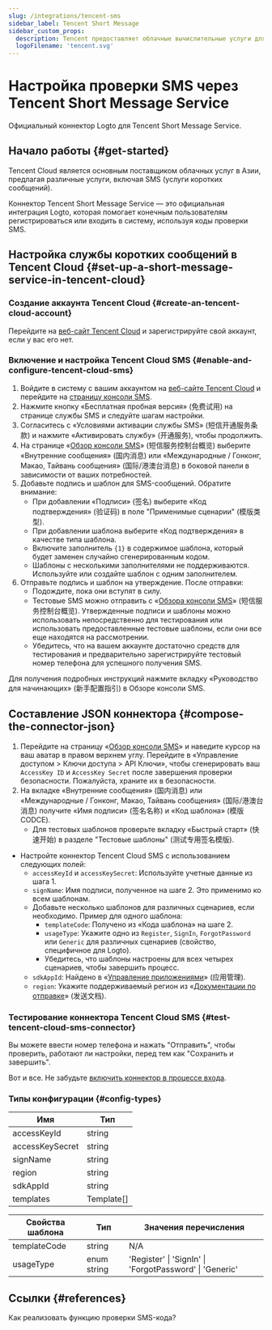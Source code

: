 ```yaml
---
slug: /integrations/tencent-sms
sidebar_label: Tencent Short Message
sidebar_custom_props:
  description: Tencent предоставляет облачные вычислительные услуги для онлайн-бизнеса.
  logoFilename: 'tencent.svg'
---
```



# Настройка проверки SMS через Tencent Short Message Service

Официальный коннектор Logto для Tencent Short Message Service.

<GuideTip />

## Начало работы \{#get-started}

Tencent Cloud является основным поставщиком облачных услуг в Азии, предлагая различные услуги, включая SMS (услуги коротких сообщений).

Коннектор Tencent Short Message Service — это официальная интеграция Logto, которая помогает конечным пользователям регистрироваться или входить в систему, используя коды проверки SMS.

## Настройка службы коротких сообщений в Tencent Cloud \{#set-up-a-short-message-service-in-tencent-cloud}

### Создание аккаунта Tencent Cloud \{#create-an-tencent-cloud-account}

Перейдите на [веб-сайт Tencent Cloud](https://cloud.tencent.com/) и зарегистрируйте свой аккаунт, если у вас его нет.

### Включение и настройка Tencent Cloud SMS \{#enable-and-configure-tencent-cloud-sms}

1. Войдите в систему с вашим аккаунтом на [веб-сайте Tencent Cloud](https://cloud.tencent.com/) и перейдите на [страницу консоли SMS](https://cloud.tencent.com/product/sms).
2. Нажмите кнопку «Бесплатная пробная версия» (免费试用) на странице службы SMS и следуйте шагам настройки.
3. Согласитесь с «Условиями активации службы SMS» (短信开通服务条款) и нажмите «Активировать службу» (开通服务), чтобы продолжить.
4. На странице «[Обзор консоли SMS](https://console.cloud.tencent.com/smsv2)» (短信服务控制台概览) выберите «Внутренние сообщения» (国内消息) или «Международные / Гонконг, Макао, Тайвань сообщения» (国际/港澳台消息) в боковой панели в зависимости от ваших потребностей.
5. Добавьте подпись и шаблон для SMS-сообщений. Обратите внимание:
   - При добавлении «Подписи» (签名) выберите «Код подтверждения» (验证码) в поле "Применимые сценарии" (模版类型).
   - При добавлении шаблона выберите «Код подтверждения» в качестве типа шаблона.
   - Включите заполнитель `{1}` в содержимое шаблона, который будет заменен случайно сгенерированным кодом.
   - Шаблоны с несколькими заполнителями не поддерживаются. Используйте или создайте шаблон с одним заполнителем.
6. Отправьте подпись и шаблон на утверждение. После отправки:
   - Подождите, пока они вступят в силу.
   - Тестовые SMS можно отправить с «[Обзора консоли SMS](https://console.cloud.tencent.com/smsv2)» (短信服务控制台概览). Утвержденные подписи и шаблоны можно использовать непосредственно для тестирования или использовать предоставленные тестовые шаблоны, если они все еще находятся на рассмотрении.
   - Убедитесь, что на вашем аккаунте достаточно средств для тестирования и предварительно зарегистрируйте тестовый номер телефона для успешного получения SMS.

Для получения подробных инструкций нажмите вкладку «Руководство для начинающих» (新手配置指引) в Обзоре консоли SMS.

## Составление JSON коннектора \{#compose-the-connector-json}

1. Перейдите на страницу «[Обзор консоли SMS](https://console.cloud.tencent.com/smsv2)» и наведите курсор на ваш аватар в правом верхнем углу. Перейдите в «Управление доступом > Ключи доступа > API Ключи», чтобы сгенерировать ваш `AccessKey ID` и `AccessKey Secret` после завершения проверки безопасности. Пожалуйста, храните их в безопасности.
2. На вкладке «Внутренние сообщения» (国内消息) или «Международные / Гонконг, Макао, Тайвань сообщения» (国际/港澳台消息) получите «Имя подписи» (签名名称) и «Код шаблона» (模版 CODCE).
   - Для тестовых шаблонов проверьте вкладку «Быстрый старт» (快速开始) в разделе "Тестовые шаблоны" (测试专用签名模版).

- Настройте коннектор Tencent Cloud SMS с использованием следующих полей:
  - `accessKeyId` и `accessKeySecret`: Используйте учетные данные из шага 1.
  - `signName`: Имя подписи, полученное на шаге 2. Это применимо ко всем шаблонам.
  - Добавьте несколько шаблонов для различных сценариев, если необходимо. Пример для одного шаблона:
    - `templateCode`: Получено из «Кода шаблона» на шаге 2.
    - `usageType`: Укажите одно из `Register`, `SignIn`, `ForgotPassword` или `Generic` для различных сценариев (свойство, специфичное для Logto).
    - Убедитесь, что шаблоны настроены для всех четырех сценариев, чтобы завершить процесс.
  - `sdkAppId`: Найдено в «[Управление приложениями](https://console.cloud.tencent.com/smsv2/app-manage)» (应用管理).
  - `region`: Укажите поддерживаемый регион из «[Документации по отправке](https://cloud.tencent.com/document/api/382/52071#.E5.9C.B0.E5.9F.9F.E5.88.97.E8.A1.A8)» (发送文档).

### Тестирование коннектора Tencent Cloud SMS \{#test-tencent-cloud-sms-connector}

Вы можете ввести номер телефона и нажать "Отправить", чтобы проверить, работают ли настройки, перед тем как "Сохранить и завершить".

Вот и все. Не забудьте [включить коннектор в процессе входа](/connectors/sms-connectors#enable-phone-number-sign-up-or-sign-in).

### Типы конфигурации \{#config-types}

| Имя             | Тип        |
| --------------- | ---------- |
| accessKeyId     | string     |
| accessKeySecret | string     |
| signName        | string     |
| region          | string     |
| sdkAppId        | string     |
| templates       | Template[] |

| Свойства шаблона | Тип         | Значения перечисления                                   |
| ---------------- | ----------- | ------------------------------------------------------- |
| templateCode     | string      | N/A                                                     |
| usageType        | enum string | 'Register' \| 'SignIn' \| 'ForgotPassword' \| 'Generic' |

## Ссылки \{#references}

<Url href="https://cloud.tencent.com/document/product/382/43070">
  Как реализовать функцию проверки SMS-кода?
</Url>
